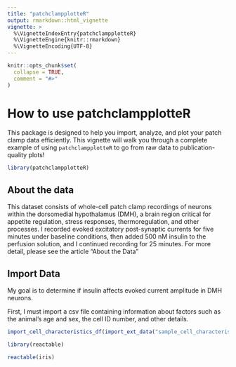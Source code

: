 ```yaml
---
title: "patchclampplotteR"
output: rmarkdown::html_vignette
vignette: >
  %\VignetteIndexEntry{patchclampplotteR}
  %\VignetteEngine{knitr::rmarkdown}
  %\VignetteEncoding{UTF-8}
---
```


```r
knitr::opts_chunk$set(
  collapse = TRUE,
  comment = "#>"
)
```

# How to use patchclampplotteR

This package is designed to help you import, analyze, and plot your patch clamp
data efficiently. This vignette will walk you through a complete example of
using `patchclampplotteR` to go from raw data to publication-quality plots!

```r
library(patchclampplotteR)
```

## About the data

This dataset consists of whole-cell patch clamp recordings of neurons within the
dorsomedial hypothalamus (DMH), a brain region critical for appetite regulation,
stress responses, thermoregulation, and other processes. I recorded evoked
excitatory post-synaptic currents for five minutes under baseline conditions,
then added 500 nM insulin to the perfusion solution, and I continued recording
for 25 minutes. For more detail, please see the article "About the Data"

## Import Data

My goal is to determine if insulin affects evoked current amplitude in DMH neurons.

First, I must import a csv file containing information about factors such as the
animal's age and sex, the cell ID number, and other details.

```r
import_cell_characteristics_df(import_ext_data("sample_cell_characteristics.csv"))
```



```r
library(reactable)

reactable(iris)
```

